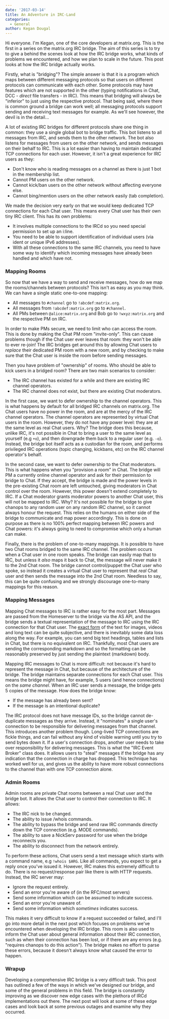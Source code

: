 ```yaml
---
date: '2017-03-14'
title: An Adventure in IRC-Land
categories:
  - General
author: Kegan Dougal
---
```


Hi everyone. I'm Kegan, one of the core developers at matrix.org. This is the first in a series on the matrix.org IRC bridge. The aim of this series is to try to give a behind the scenes look at how the IRC bridge works, what kinds of problems we encountered, and how we plan to scale in the future. This post looks at how the IRC bridge actually works.

Firstly, what is "bridging"? The simple answer is that it is a program which maps between different messaging protocols so that users on different protocols can communicate with each other. Some protocols may have features which are not supported in the other (typing notifications in Chat, DCC - <em>direct</em> file transfers - in IRC). This means that bridging will always be "inferior" to just using the respective protocol. That being said, where there is common ground a bridge can work well; all messaging protocols support sending and receiving text messages for example. As we'll see however, the devil is in the detail...

A lot of existing IRC bridges for different protocols share one thing in common: they use a single global bot to bridge traffic. This bot listens to all messages from IRC, and sends them to the other network. The bot also listens for messages from users on the other network, and sends messages on their behalf to IRC. This is a lot easier than having to maintain dedicated TCP connections for each user. However, it isn't a great experience for IRC users as they:
<ul>
 	<li>Don't know who is reading messages on a channel as there is just 1 bot in the membership list.</li>
 	<li>Cannot PM users on the other network.</li>
 	<li>Cannot kick/ban users on the other network without affecting everyone else.</li>
 	<li>Cannot bing/mention users on the other network easily (tab completion).</li>
</ul>
We made the decision very early on that we would keep dedicated TCP connections for each Chat user. This means every Chat user has their own tiny IRC client. This has its own problems:
<ul>
 	<li>It involves multiple connections to the IRCd so you need special permission to set up an i:line.</li>
 	<li>You need to be able to support identification of individual users (via ident or unique IPv6 addresses).</li>
 	<li>With all these connections to the same IRC channels, you need to have some way to identify which incoming messages have already been handled and which have not.</li>
</ul>
<h3>Mapping Rooms</h3>
So now that we have a way to send and receive messages, how do we map the rooms/channels between protocols? This isn't as easy as you may think. We can have a single static one-to-one mapping:
<ul>
 	<li>All messages to <code>#channel</code> go to <code>!abcdef:matrix.org</code>.</li>
 	<li>All messages from <code>!abcdef:matrix.org</code> go to <code>#channel</code>.</li>
 	<li>All PMs between <code>@alice:matrix.org</code> and Bob go to <code>!wxyz:matrix.org</code> and the respective PM on IRC.</li>
</ul>
In order to make PMs secure, we need to limit who can access the room. This is done by making the Chat PM room "invite-only". This can cause problems though if the Chat user ever leaves that room: they won't be able to ever re-join! The IRC bridges get around this by allowing Chat users to <em>replace</em> their dedicated PM room with a new room, and by checking to make sure that the Chat user is inside the room before sending messages.

Then you have problem of "ownership" of rooms. Who should be able to kick users in a bridged room? There are two main scenarios to consider:
<ul>
 	<li>The IRC channel has existed for a while and there are existing IRC channel operators.</li>
 	<li>The IRC channel does not exist, but there are existing Chat moderators.</li>
</ul>
In the first case, we want to defer ownership to the channel operators. This is what happens by default for all bridged IRC channels on matrix.org. The Chat users have no power in the room, and are at the mercy of the IRC channel operators. The channel operators are represented by virtual Chat users in the room. However, they do not have any power level: they are at the same level as real Chat users. Why? The bridge does this because, unlike IRC, it's not possible in Chat to bring a user to the same level as yourself (e.g <code>+o</code>), and then downgrade them back to a regular user (e.g. <code>-o</code>). Instead, the bridge bot itself acts as a custodian for the room, and performs privileged IRC operations (topic changing, kickbans, etc) on the IRC channel operator's behalf.

In the second case, we want to defer ownership to the Chat moderators. This is what happens when you "provision a room" in Chat. The bridge will PM a currently online channel operator and ask for their permission to bridge to Chat. If they accept, the bridge is made and the power levels in the pre-existing Chat room are left untouched, giving moderators in Chat control over the room. However, this power doesn't extend completely to IRC. If a Chat moderator grants moderator powers to another Chat user, this will not be mapped to IRC. Why? It's not possible for the bridge to give chanops to any random user on any random IRC channel, so it cannot always honour the request. This relies on the humans on either side of the bridge to communicate and map power accordingly. This is done on purpose as there is no 100% perfect mapping between IRC powers and Chat powers: it's always going to need to compromise which only a human can make.

Finally, there is the problem of one-to-many mappings. It is possible to have two Chat rooms bridged to the same IRC channel. The problem occurs when a Chat user in one room speaks. The bridge can easily map that to IRC, but unless it <em>also</em> maps it back to Chat, the message will never make it to the 2nd Chat room. The bridge cannot control/puppet the Chat user who spoke, so instead it creates a virtual Chat user to represent that <em>real</em> Chat user and then sends the message into the 2nd Chat room. Needless to say, this can be quite confusing and we strongly discourage one-to-many mappings for this reason.
<h3>Mapping Messages</h3>
Mapping Chat messages to IRC is rather easy for the most part. Messages are passed from the Homeserver to the bridge via the AS API, and the bridge sends a textual representation of the message to IRC using the IRC connection for that Chat user. The <a href="https://github.com/matrix-org/matrix-appservice-irc/issues/258">exact form</a> of the text for images, videos and long text can be quite subjective, and there is inevitably some data loss along the way. For example, you can send big text headings, tables and lists in Chat, but there is no equivalent on IRC. Thankfully, most Chat users are sending the corresponding markdown and so the formatting can be reasonably preserved by just sending the plaintext (markdown) body.

Mapping IRC messages to Chat is more difficult: not because it's hard to represent the message in Chat, but because of the architecture of the bridge. The bridge maintains separate connections for each Chat user. This means the bridge might have, for example, 5 users (and hence connections) on the <em>same channel</em>. When an IRC user sends a message, the bridge gets 5 copies of the message. How does the bridge know:
<ul>
 	<li>If the message has already been sent?</li>
 	<li>If the message is an intentional duplicate?</li>
</ul>
The IRC protocol does not have message IDs, so the bridge cannot de-duplicate messages as they arrive. Instead, it "nominates" a single user's connection to be responsible for delivering messages from that channel. This introduces another problem though. Long-lived TCP connections are fickle things, and can fail without any kind of visible warning until you try to send bytes down it. If a user's connection drops, another user needs to take over responsibility for delivering messages. This is what the "IRC Event Broker" class does. It allows users to "steal" messages if the bridge has any indication that the connection in charge has dropped. This technique has worked well for us, and gives us the ability to have more robust connections to the channel than with one TCP connection alone.
<h3>Admin Rooms</h3>
Admin rooms are private Chat rooms between a real Chat user and the bridge bot. It allows the Chat user to control their connection to IRC. It allows:
<ul>
 	<li>The IRC nick to be changed.</li>
 	<li>The ability to issue /whois commands.</li>
 	<li>The ability to bypass the bridge and send raw IRC commands directly down the TCP connection (e.g. MODE commands).</li>
 	<li>The ability to save a NickServ password for use when the bridge reconnects you.</li>
 	<li>The ability to disconnect from the network entirely.</li>
</ul>
To perform these actions, Chat users send a text message which starts with a command name, e.g <code>!whois $ARG</code>. Like all commands, you expect to get a reply once you've issued it. However, IRC makes this extremely difficult to do. There is no request/response pair like there is with HTTP requests. Instead, the IRC server may:
<ul>
 	<li>Ignore the request entirely.</li>
 	<li>Send an error you're aware of (in the RFC/most servers)</li>
 	<li>Send some information which can be assumed to indicate success.</li>
 	<li>Send an error you're unaware of.</li>
 	<li>Send some information which <em>sometimes</em> indicates success.</li>
</ul>
This makes it very difficult to know if a request succeeded or failed, and I'll go into more detail in the next post which focuses on problems we've encountered when developing the IRC bridge. This room is also used to inform the Chat user about general information about their IRC connection, such as when their connection has been lost, or if there are any errors (e.g. "requires chanops to do this action"). The bridge makes no effort to parse these errors, because it doesn't always know what caused the error to happen.
<h3>Wrapup</h3>
Developing a comprehensive IRC bridge is a very difficult task. This post has outlined a few of the ways in which we've designed our bridge, and some of the general problems in this field. The bridge is constantly improving as we discover new edge cases with the plethora of IRCd implementations out there. The next post will look at some of these edge cases and look back at some previous outages and examine why they occurred.